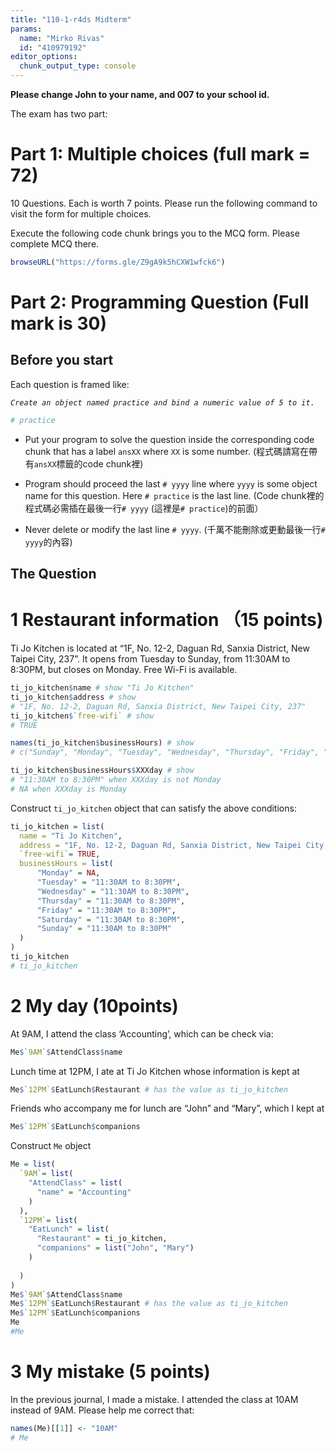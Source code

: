 ```yaml
---
title: "110-1-r4ds Midterm"
params:
  name: "Mirko Rivas"
  id: "410979192"
editor_options: 
  chunk_output_type: console
---
```


**Please change John to your name, and 007 to your school id.**

The exam has two part:

# Part 1: Multiple choices (full mark = 72)

10 Questions. Each is worth 7 points. Please run the following command to visit the form for multiple choices.

Execute the following code chunk brings you to the MCQ form. Please complete MCQ there.

```r
browseURL("https://forms.gle/Z9gA9k5hCXW1wfck6")
```

# Part 2: Programming Question (Full mark is 30)

## Before you start

Each question is framed like:

*`Create an object named practice and bind a numeric value of 5 to it.`*

```r
# practice
```

-   Put your program to solve the question inside the corresponding code chunk that has a label `ansXX` where `XX` is some number. (程式碼請寫在帶有`ansXX`標籤的code chunk裡)

-   Program should proceed the last `# yyyy` line where `yyyy` is some object name for this question. Here `# practice` is the last line. (Code chunk裡的程式碼必需插在最後一行`# yyyy` (這裡是`# practice`)的前面）

-   Never delete or modify the last line `# yyyy`. (千萬不能刪除或更動最後一行`# yyyy`的內容)

## The Question

# 1 Restaurant information （15 points)

Ti Jo Kitchen is located at "1F, No. 12-2, Daguan Rd, Sanxia District, New Taipei City, 237". It opens from Tuesday to Sunday, from 11:30AM to 8:30PM, but closes on Monday. Free Wi-Fi is available.

```r
ti_jo_kitchen$name # show "Ti Jo Kitchen"
ti_jo_kitchen$address # show
# "1F, No. 12-2, Daguan Rd, Sanxia District, New Taipei City, 237"
ti_jo_kitchen$`free-wifi` # show
# TRUE

names(ti_jo_kitchen$businessHours) # show
# c("Sunday", "Monday", "Tuesday", "Wednesday", "Thursday", "Friday", "Saturday")

ti_jo_kitchen$businessHours$XXXday # show 
# "11:30AM to 8:30PM" when XXXday is not Monday
# NA when XXXday is Monday
```

Construct `ti_jo_kitchen` object that can satisfy the above conditions:

```r
ti_jo_kitchen = list(
  name = "Ti Jo Kitchen", 
  address = "1F, No. 12-2, Daguan Rd, Sanxia District, New Taipei City, 237", 
  `free-wifi`= TRUE, 
  businessHours = list(      
      "Monday" = NA, 
      "Tuesday" = "11:30AM to 8:30PM",
      "Wednesday" = "11:30AM to 8:30PM",
      "Thursday" = "11:30AM to 8:30PM", 
      "Friday" = "11:30AM to 8:30PM", 
      "Saturday" = "11:30AM to 8:30PM", 
      "Sunday" = "11:30AM to 8:30PM"
  ) 
)
ti_jo_kitchen
# ti_jo_kitchen
```

# 2 My day (10points)

At 9AM, I attend the class 'Accounting', which can be check via:

```r
Me$`9AM`$AttendClass$name
```

Lunch time at 12PM, I ate at Ti Jo Kitchen whose information is kept at

```r
Me$`12PM`$EatLunch$Restaurant # has the value as ti_jo_kitchen
```

Friends who accompany me for lunch are "John" and "Mary", which I kept at

```r
Me$`12PM`$EatLunch$companions
```

Construct `Me` object

```r
Me = list(
  `9AM`= list(
    "AttendClass" = list(
      "name" = "Accounting"
    )
  ), 
  `12PM`= list(
    "EatLunch" = list(
      "Restaurant" = ti_jo_kitchen, 
      "companions" = list("John", "Mary")
    )
    
  )
)
Me$`9AM`$AttendClass$name
Me$`12PM`$EatLunch$Restaurant # has the value as ti_jo_kitchen
Me$`12PM`$EatLunch$companions
Me
#Me
```

# 3 My mistake (5 points)

In the previous journal, I made a mistake. I attended the class at 10AM instead of 9AM. Please help me correct that:

```r
names(Me)[[1]] <- "10AM"
# Me
```
